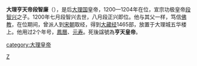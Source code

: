 {{unreferenced|time=2012-2-17}}
{{Emperorcn box
|图像=
|名称=大理亨天帝
|姓名=段正兴
|庙号=
|谥号=亨天皇帝
|陵墓=
|政权=[[大理国|大理国]]
|在世=
|在位=1200年八月－1204年
|年号=[[鳳曆_(大理)|鳳曆]]:1200年—1202年<br/>
[[元壽_(大理)|元壽]]1203年—1204年<br />
}}
'''大理亨天帝段智廉'''（{{bd|？||？|}}），是后[[大理国|大理国]]皇帝，1200—1204年在位，宣宗功极皇帝[[段智兴|段智兴]]之子。1200年七月段智兴去世，八月段正兴即位。他与其父一样，笃信[[佛教|佛教]]，在位期间，曾派人到[[宋朝|宋朝]]取经，得到[[大藏经|大藏经]]1465部，放置于大理城五华楼上。他用过2个年号，[[鳳曆_(大理)|鳳曆]]、[[元寿_(大理)|元寿]]。死後諡號為'''亨天皇帝'''。
 
 
 
{{中國皇帝|[[後大理國|大理國]]宣宗功極皇帝[[段智興|段智興]]|[[後大理國|大理國]]神宗皇帝[[段智祥|段智祥]]|[[後大理國|大理國]]亨天皇帝|1200-1204年}}
{{大理君主}}
[[category:大理皇帝|category:大理皇帝]]
[[Category:段姓|Z]]